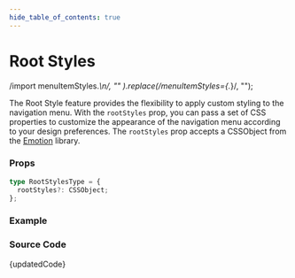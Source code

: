 ```yaml
---
hide_table_of_contents: true
---
```



# Root Styles

  /import menuItemStyles.*\n/,
  ""
).replace(/menuItemStyles={.*}/, "");

The Root Style feature provides the flexibility to apply custom styling to the navigation menu. With the `rootStyles` prop, you can pass a set of CSS properties to customize the appearance of the navigation menu according to your design preferences. The `rootStyles` prop accepts a CSSObject from the [Emotion](https://emotion.sh/docs/introduction) library.

### Props

```ts noCopy
type RootStylesType = {
  rootStyles?: CSSObject;
};
```

### Example

<BrowserWindow url="/horizontal-menu/menu/root-styles">
  <Provider>
    <RootStyles />
  </Provider>
</BrowserWindow>

### Source Code

<TsToJsCodeSnippet>{updatedCode}</TsToJsCodeSnippet>
